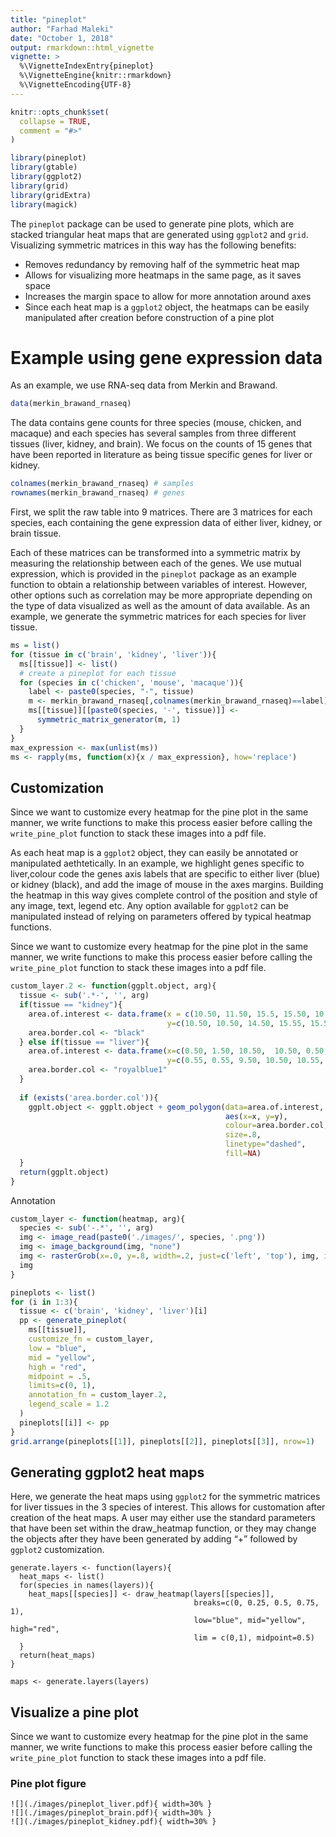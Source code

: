 ```yaml
---
title: "pineplot"
author: "Farhad Maleki"
date: "October 1, 2018"
output: rmarkdown::html_vignette
vignette: >
  %\VignetteIndexEntry{pineplot}
  %\VignetteEngine{knitr::rmarkdown}
  %\VignetteEncoding{UTF-8}
---
```


```r
knitr::opts_chunk$set(
  collapse = TRUE,
  comment = "#>"
)
```

```r
library(pineplot)
library(gtable)
library(ggplot2)
library(grid)
library(gridExtra)
library(magick)
```

The `pineplot` package can be used to generate pine plots, which are stacked triangular heat maps that are generated using `ggplot2` and `grid`. Visualizing symmetric matrices in this way has the following benefits:

- Removes redundancy by removing half of the symmetric heat map
- Allows for visualizing more heatmaps in the same page, as it saves space
- Increases the margin space to allow for more annotation around axes
- Since each heat map is a `ggplot2` object, the heatmaps can be easily manipulated after creation before construction of a pine plot

# Example using gene expression data

As an example, we use RNA-seq data from Merkin and Brawand.

```r
data(merkin_brawand_rnaseq)
```

The data contains gene counts for three species (mouse, chicken, and macaque) and each species has several samples from three different tissues (liver, kidney, and brain). We focus on the counts of 15 genes that have been reported in literature as being tissue specific genes for liver or kidney. 

```r
colnames(merkin_brawand_rnaseq) # samples
rownames(merkin_brawand_rnaseq) # genes
```

First, we split the raw table into 9 matrices. There are 3 matrices for each species, each containing the gene expression data of either liver, kidney, or brain tissue.

Each of these matrices can be transformed into a symmetric matrix by measuring the relationship between each of the genes. We use mutual expression, which is provided in the `pineplot` package as an example function to obtain a relationship between variables of interest. However, other options such as correlation may be more appropriate depending on the type of data visualized as well as the amount of data available. As an example, we generate the symmetric matrices for each species for liver tissue.

```r
ms = list()
for (tissue in c('brain', 'kidney', 'liver')){
  ms[[tissue]] <- list()
  # create a pineplot for each tissue
  for (species in c('chicken', 'mouse', 'macaque')){
    label <- paste0(species, "-", tissue)
    m <- merkin_brawand_rnaseq[,colnames(merkin_brawand_rnaseq)==label]
    ms[[tissue]][[paste0(species, '-', tissue)]] <- 
      symmetric_matrix_generator(m, 1)
  }
}
max_expression <- max(unlist(ms))
ms <- rapply(ms, function(x){x / max_expression}, how='replace')
```

## Customization 

Since we want to customize every heatmap for the pine plot in the same manner, we write functions to make this process easier before calling the `write_pine_plot` function to stack these images into a pdf file.

As each heat map is a `ggplot2` object, they can easily be annotated or manipulated aethtetically. In an example, we highlight genes specific to liver,colour code the genes axis labels that are specific to either liver (blue) or kidney (black), and add the image of mouse in the axes margins. Building the heatmap in this way gives complete control of the position and style of any image, text, legend etc. Any option available for `ggplot2` can be manipulated instead of relying on parameters offered by typical heatmap functions.

Since we want to customize every heatmap for the pine plot in the same manner, we write functions to make this process easier before calling the `write_pine_plot` function to stack these images into a pdf file.

```r
custom_layer.2 <- function(ggplt.object, arg){
  tissue <- sub('.*-', '', arg)
  if(tissue == "kidney"){
    area.of.interest <- data.frame(x = c(10.50, 11.50, 15.5, 15.50, 10.5, 10.50 ),
                                   y=c(10.50, 10.50, 14.50, 15.55, 15.55, 10.5))
    area.border.col <- "black"
  } else if(tissue == "liver"){
    area.of.interest <- data.frame(x=c(0.50, 1.50, 10.50,  10.50, 0.50, 0.50 ),
                                   y=c(0.55, 0.55, 9.50, 10.50, 10.55, 0.55))
    area.border.col <- "royalblue1"
  }
  
  if (exists('area.border.col')){
    ggplt.object <- ggplt.object + geom_polygon(data=area.of.interest, 
                                                aes(x=x, y=y),
                                                colour=area.border.col,
                                                size=.8,
                                                linetype="dashed",
                                                fill=NA)
  }
  return(ggplt.object)
}
```

Annotation

```r
custom_layer <- function(heatmap, arg){
  species <- sub('-.*', '', arg)
  img <- image_read(paste0('./images/', species, '.png'))
  img <- image_background(img, "none")
  img <- rasterGrob(x=.0, y=.8, width=.2, just=c('left', 'top'), img, interpolate=TRUE)
  img
}
```

```r
pineplots <- list()
for (i in 1:3){
  tissue <- c('brain', 'kidney', 'liver')[i]
  pp <- generate_pineplot(
    ms[[tissue]],
    customize_fn = custom_layer,
    low = "blue",
    mid = "yellow",
    high = "red",
    midpoint = .5,
    limits=c(0, 1),
    annotation_fn = custom_layer.2,
    legend_scale = 1.2
  )
  pineplots[[i]] <- pp
}
grid.arrange(pineplots[[1]], pineplots[[2]], pineplots[[3]], nrow=1)
```

## Generating ggplot2 heat maps

Here, we generate the heat maps using `ggplot2` for the symmetric matrices for liver tissues in the 3 species of interest. This allows for customation after creation of the heat maps. A user may either use the standard parameters that have been set within the draw_heatmap function, or they may change the objects after they have been generated by adding "+" followed by `ggplot2` customization. 

```
generate.layers <- function(layers){
  heat_maps <- list()
  for(species in names(layers)){
    heat_maps[[species]] <- draw_heatmap(layers[[species]], 
                                         breaks=c(0, 0.25, 0.5, 0.75, 1),
                                         low="blue", mid="yellow", high="red", 
                                         lim = c(0,1), midpoint=0.5)
  }
  return(heat_maps)
}

maps <- generate.layers(layers) 
```

## Visualize a pine plot

Since we want to customize every heatmap for the pine plot in the same manner, we write functions to make this process easier before calling the `write_pine_plot` function to stack these images into a pdf file.

### Pine plot figure
```
![](./images/pineplot_liver.pdf){ width=30% }
![](./images/pineplot_brain.pdf){ width=30% }
![](./images/pineplot_kidney.pdf){ width=30% }
```
